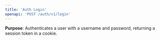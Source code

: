 ```yaml
---
title: 'Auth Login'
openapi: 'POST /auth/v1/login'
---
```


**Purpose**: Authenticates a user with a username and password, returning a session token in a cookie.  
